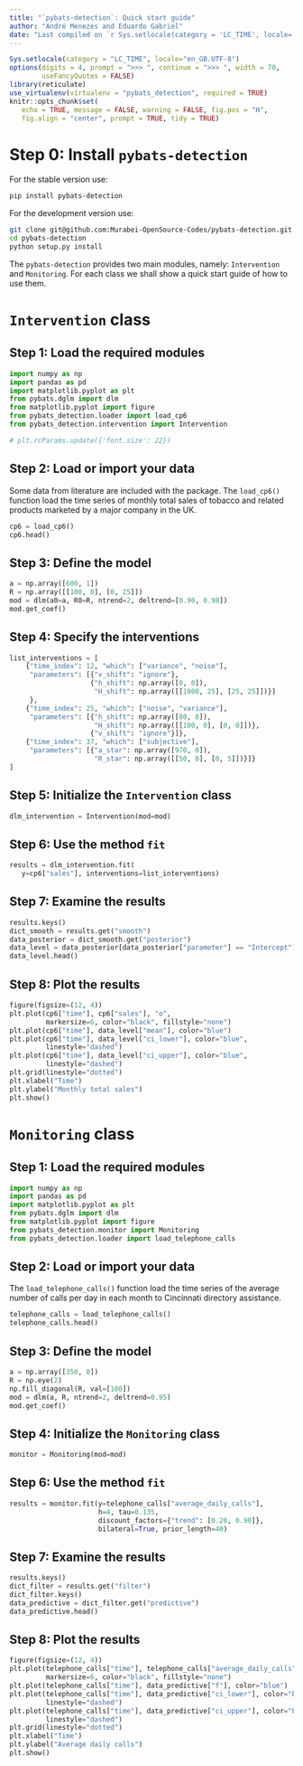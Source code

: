 ```yaml
---
title: "`pybats-detection`: Quick start guide"
author: "André Menezes and Eduardo Gabriel"
date: "Last compiled on `r Sys.setlocale(category = 'LC_TIME', locale='en_GB.UTF-8'); format(Sys.time(), '%B %d, %Y')`"
---
```


```r
Sys.setlocale(category = "LC_TIME", locale="en_GB.UTF-8")
options(digits = 4, prompt = ">>> ", continue = ">>> ", width = 70,
        useFancyQuotes = FALSE)
library(reticulate)
use_virtualenv(virtualenv = "pybats_detection", required = TRUE)
knitr::opts_chunk$set(
   echo = TRUE, message = FALSE, warning = FALSE, fig.pos = "H",
   fig.align = "center", prompt = TRUE, tidy = TRUE)
```

# Step 0: Install `pybats-detection`

For the stable version use:

```bash
pip install pybats-detection
```

For the development version use:

```bash
git clone git@github.com:Murabei-OpenSource-Codes/pybats-detection.git pybats-detection
cd pybats-detection
python setup.py install
```

The `pybats-detection` provides two main modules, namely: `Intervention` and
`Monitoring`. For each class we shall show a quick start guide of how to use
them.

# `Intervention` class

## Step 1: Load the required modules

```python
import numpy as np
import pandas as pd
import matplotlib.pyplot as plt
from pybats.dglm import dlm
from matplotlib.pyplot import figure
from pybats_detection.loader import load_cp6
from pybats_detection.intervention import Intervention
```

```python
# plt.rcParams.update({'font.size': 22})
```


## Step 2: Load or import your data

Some data from literature are included with the package. The `load_cp6()`
function load the time series of monthly total sales of tobacco and related
products marketed by a major company in the UK.

```python
cp6 = load_cp6()
cp6.head()
```

## Step 3: Define the model

```python
a = np.array([600, 1])
R = np.array([[100, 0], [0, 25]])
mod = dlm(a0=a, R0=R, ntrend=2, deltrend=[0.90, 0.98])
mod.get_coef()
```

## Step 4: Specify the interventions

```python
list_interventions = [
    {"time_index": 12, "which": ["variance", "noise"],
     "parameters": [{"v_shift": "ignore"},
                    {"h_shift": np.array([0, 0]),
                     "H_shift": np.array([[1000, 25], [25, 25]])}]
     },
    {"time_index": 25, "which": ["noise", "variance"],
     "parameters": [{"h_shift": np.array([80, 0]),
                     "H_shift": np.array([[100, 0], [0, 0]])},
                    {"v_shift": "ignore"}]},
    {"time_index": 37, "which": ["subjective"],
     "parameters": [{"a_star": np.array([970, 0]),
                     "R_star": np.array([[50, 0], [0, 5]])}]}
]
```

## Step 5: Initialize the `Intervention` class

```python
dlm_intervention = Intervention(mod=mod)
```

## Step 6: Use the method `fit`

```python
results = dlm_intervention.fit(
   y=cp6["sales"], interventions=list_interventions)
```

## Step 7: Examine the results

```python
results.keys()
dict_smooth = results.get("smooth")
data_posterior = dict_smooth.get("posterior")
data_level = data_posterior[data_posterior["parameter"] == "Intercept"].copy()
data_level.head()
```

## Step 8: Plot the results

```python
figure(figsize=(12, 4))
plt.plot(cp6["time"], cp6["sales"], "o",
         markersize=6, color="black", fillstyle="none")
plt.plot(cp6["time"], data_level["mean"], color="blue")
plt.plot(cp6["time"], data_level["ci_lower"], color="blue",
         linestyle="dashed")
plt.plot(cp6["time"], data_level["ci_upper"], color="blue",
         linestyle="dashed")
plt.grid(linestyle="dotted")
plt.xlabel("Time")
plt.ylabel("Monthly total sales")
plt.show()
```


# `Monitoring` class

## Step 1: Load the required modules

```python
import numpy as np
import pandas as pd
import matplotlib.pyplot as plt
from pybats.dglm import dlm
from matplotlib.pyplot import figure
from pybats_detection.monitor import Monitoring
from pybats_detection.loader import load_telephone_calls
```

## Step 2: Load or import your data

The `load_telephone_calls()` function load the time series of
the average number of calls per day in each month to Cincinnati directory assistance.

```python
telephone_calls = load_telephone_calls()
telephone_calls.head()
```

## Step 3: Define the model

```python
a = np.array([350, 0])
R = np.eye(2)
np.fill_diagonal(R, val=[100])
mod = dlm(a, R, ntrend=2, deltrend=0.95)
mod.get_coef()
```

## Step 4: Initialize the `Monitoring` class

```python
monitor = Monitoring(mod=mod)
```

## Step 6: Use the method `fit`

```python
results = monitor.fit(y=telephone_calls["average_daily_calls"],
                      h=4, tau=0.135,
                      discount_factors={"trend": [0.20, 0.90]},
                      bilateral=True, prior_length=40)
```

## Step 7: Examine the results

```python
results.keys()
dict_filter = results.get("filter")
dict_filter.keys()
data_predictive = dict_filter.get("predictive")
data_predictive.head()
```

## Step 8: Plot the results

```python
figure(figsize=(12, 4))
plt.plot(telephone_calls["time"], telephone_calls["average_daily_calls"], "o",
         markersize=6, color="black", fillstyle="none")
plt.plot(telephone_calls["time"], data_predictive["f"], color="blue")
plt.plot(telephone_calls["time"], data_predictive["ci_lower"], color="blue",
         linestyle="dashed")
plt.plot(telephone_calls["time"], data_predictive["ci_upper"], color="blue",
         linestyle="dashed")
plt.grid(linestyle="dotted")
plt.xlabel("Time")
plt.ylabel("Average daily calls")
plt.show()
```

